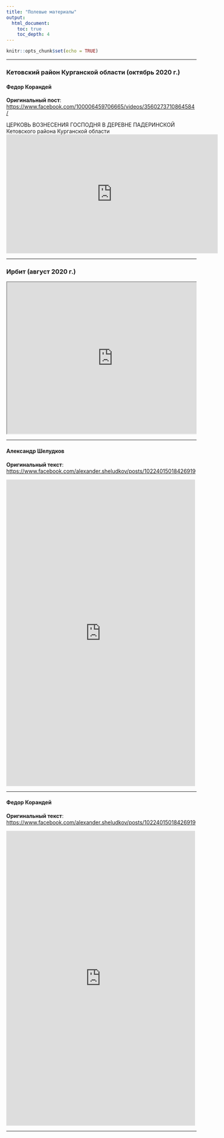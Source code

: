 ```yaml
---
title: "Полевые материалы"
output: 
  html_document:
    toc: true
    toc_depth: 4
---
```


```r
knitr::opts_chunk$set(echo = TRUE)
```

***

### Кетовский район Курганской области (октябрь 2020 г.)

#### Федор Корандей

**Оригинальный пост**: 
<https://www.facebook.com/100006459706665/videos/3560273710864584/>

ЦЕРКОВЬ ВОЗНЕСЕНИЯ ГОСПОДНЯ В ДЕРЕВНЕ ПАДЕРИНСКОЙ Кетовского района Курганской области
<iframe src="https://www.facebook.com/plugins/video.php?height=314&href=https%3A%2F%2Fwww.facebook.com%2Fnoctu.vigilus%2Fvideos%2F3560273710864584%2F&show_text=false&width=560&t=0" width="560" height="314" style="border:none;overflow:hidden" scrolling="no" frameborder="0" allowfullscreen="true" allow="autoplay; clipboard-write; encrypted-media; picture-in-picture; web-share" allowFullScreen="true"></iframe>

***

### Ирбит (август 2020 г.)

<div style="position:relative;overflow:hidden;"><a href="https://yandex.ru/maps?utm_medium=mapframe&utm_source=maps" style="color:#eee;font-size:12px;position:absolute;top:0px;">Яндекс.Карты</a><a href="https://yandex.ru/maps/?ll=64.250038%2C57.509971&mode=routes&rtext=57.152985%2C65.541227~57.475152%2C64.524999~57.526437%2C64.075850~57.594217%2C64.030395~57.640414%2C63.555116~57.685070%2C63.054079&rtt=auto&ruri=ymapsbm1%3A%2F%2Fgeo%3Fll%3D65.541%252C57.153%26spn%3D0.538%252C0.271%26text%3D%25D0%25A0%25D0%25BE%25D1%2581%25D1%2581%25D0%25B8%25D1%258F%252C%2520%25D0%25A2%25D1%258E%25D0%25BC%25D0%25B5%25D0%25BD%25D1%258C~~~~~ymapsbm1%3A%2F%2Fgeo%3Fll%3D63.054%252C57.685%26spn%3D0.133%252C0.066%26text%3D%25D0%25A0%25D0%25BE%25D1%2581%25D1%2581%25D0%25B8%25D1%258F%252C%2520%25D0%25A1%25D0%25B2%25D0%25B5%25D1%2580%25D0%25B4%25D0%25BB%25D0%25BE%25D0%25B2%25D1%2581%25D0%25BA%25D0%25B0%25D1%258F%2520%25D0%25BE%25D0%25B1%25D0%25BB%25D0%25B0%25D1%2581%25D1%2582%25D1%258C%252C%2520%25D0%2598%25D1%2580%25D0%25B1%25D0%25B8%25D1%2582&utm_medium=mapframe&utm_source=maps&via=4&z=8.88" style="color:#eee;font-size:12px;position:absolute;top:14px;">Яндекс.Карты</a><iframe src="https://yandex.ru/map-widget/v1/-/CCUyaUEswC" width="560" height="400" frameborder="1" allowfullscreen="true" style="position:relative;"></iframe></div>

***

#### Александр Шелудков

**Оригинальный текст**:  
<https://www.facebook.com/alexander.sheludkov/posts/10224015018426919> 

<iframe src="https://www.facebook.com/plugins/post.php?href=https%3A%2F%2Fwww.facebook.com%2Falexander.sheludkov%2Fposts%2F10224015018426919&show_text=true&width=500" width="500" height="809" style="border:none;overflow:hidden" scrolling="no" frameborder="0" allowfullscreen="true" allow="autoplay; clipboard-write; encrypted-media; picture-in-picture; web-share"></iframe>

***

#### Федор Корандей

**Оригинальный текст**:  
<https://www.facebook.com/alexander.sheludkov/posts/10224015018426919> 

<iframe src="https://www.facebook.com/plugins/post.php?href=https%3A%2F%2Fwww.facebook.com%2Fnoctu.vigilus%2Fposts%2F3523410504550905&show_text=true&width=500" width="500" height="778" style="border:none;overflow:hidden" scrolling="no" frameborder="0" allowfullscreen="true" allow="autoplay; clipboard-write; encrypted-media; picture-in-picture; web-share"></iframe>

***




